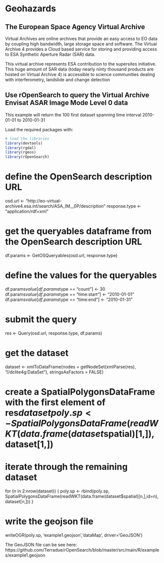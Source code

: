 # Geohazards 

## The European Space Agency Virtual Archive

Virtual Archives are online archives that provide an easy access to EO data by coupling high bandwidth, large storage space and software. The Virtual Archive 4 provides a Cloud based service for storing and providing access to ESA Synthetic Aperture Radar (SAR) data.

This virtual archive represents ESA contribution to the supersites initiative. This huge amount of SAR data (today nearly ninty thousand products are hosted on Virtual Archive 4) is accessible to science communities dealing with interferometry, landslide and change detection


## Use rOpenSearch to query the Virtual Archive Envisat ASAR Image Mode Level 0 data

This example will return the 100 first dataset spanning time interval 2010-01-01 to 2010-01-31

Load the required packages with:

```r
# load the libraries
library(devtools)
library(rgdal)
library(rgeos)
library(rOpenSearch)
```



# define the OpenSearch description URL
osd.url <- "http://eo-virtual-archive4.esa.int/search/ASA_IM__0P/description"
response.type <- "application/rdf+xml"

# get the queryables dataframe from the OpenSearch description URL
df.params <- GetOSQueryables(osd.url, response.type)

# define the values for the queryables
df.params$value[df.params$type == "count"] <- 30 
df.params$value[df.params$type == "time:start"] <- "2010-01-01"
df.params$value[df.params$type == "time:end"] <- "2010-01-31"

# submit the query
res <- Query(osd.url, response.type, df.params)

# get the dataset
dataset <- xmlToDataFrame(nodes = getNodeSet(xmlParse(res), 
  "//dclite4g:DataSet"), stringsAsFactors = FALSE)

# create a SpatialPolygonsDataFrame with the first element of res$dataset
poly.sp <- SpatialPolygonsDataFrame(readWKT(data.frame(dataset$spatial)[1,]), dataset[1,])

# iterate through the remaining dataset
for (n in 2:nrow(dataset)) {
  poly.sp <- rbind(poly.sp,
    SpatialPolygonsDataFrame(readWKT(data.frame(dataset$spatial)[n,],id=n), dataset[n,]))
}

# write the geojson file
writeOGR(poly.sp, 'example1.geojson','dataMap', driver='GeoJSON')

The GeoJSON file can be see here: https://github.com/Terradue/rOpenSearch/blob/master/src/main/R/examples/example1.geojson
